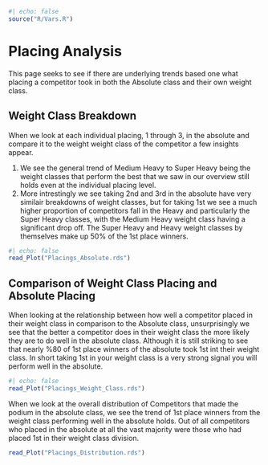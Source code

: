 ```r
#| echo: false
source("R/Vars.R")
```

# Placing Analysis

This page seeks to see if there are underlying trends based one what placing a competitor took in both the Absolute class and their own weight class.

## Weight Class Breakdown

When we look at each individual placing, 1 through 3, in the absolute and compare it to the weight weight class of the competitor a few insights appear.

1.  We see the general trend of Medium Heavy to Super Heavy being the weight classes that perform the best that we saw in our overview still holds even at the individual placing level.
2.  More intrestingly we see taking 2nd and 3rd in the absolute have very similair breakdowns of weight classes, but for taking 1st we see a much higher proportion of competitors fall in the Heavy and particularly the Super Heavy classes, with the Medium Heavy weight class having a significant drop off. The Super Heavy and Heavy weight classes by themselves make up 50% of the 1st place winners.\

```r
#| echo: false
read_Plot("Placings_Absolute.rds")
```

## Comparison of Weight Class Placing and Absolute Placing

When looking at the relationship between how well a competitor placed in their weight class in comparison to the Absolute class, unsurprisingly we see that the better a competitor does in their weight class the more likely they are to do well in the absolute class. Although it is still striking to see that nearly %80 of 1st place winners of the absolute took 1st int their weight class. In short taking 1st in your weight class is a very strong signal you will perform well in the absolute.

```r
#| echo: false
read_Plot("Placings_Weight_Class.rds")
```

When we look at the overall distribution of Competitors that made the podium in the absolute class, we see the trend of 1st place winners from the weight class performing well in the absolute holds. Out of all competitors who placed in the absolute at all the vast majority were those who had placed 1st in their weight class division.

```r
read_Plot("Placings_Distribution.rds")
```
